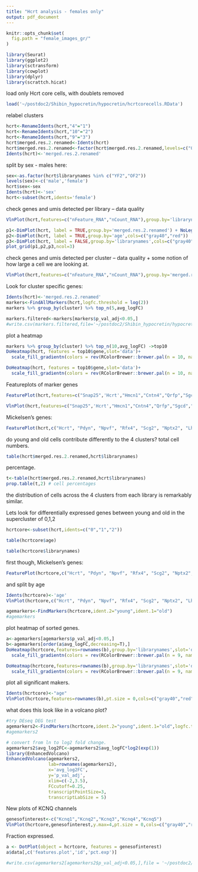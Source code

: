 ```yaml
---
title: "Hcrt analysis - females only"
output: pdf_document
---
```


```r
knitr::opts_chunk$set(
  fig.path = "female_images_gr/"
)
```

```r
library(Seurat)
library(ggplot2)
library(sctransform)
library(cowplot)
library(dplyr)
library(scrattch.hicat)

```

load only Hcrt core cells, with doublets removed
```r
load('~/postdoc2/Shibin_hypocretin/hypocretin/hcrtcorecells.RData')
```
relabel clusters
```r
hcrt<-RenameIdents(hcrt,"4"="1")
hcrt<-RenameIdents(hcrt,"10"="2")
hcrt<-RenameIdents(hcrt,"9"="3")
hcrt$merged.res.2.renamed<-Idents(hcrt)
hcrt$merged.res.2.renamed<-factor(hcrt$merged.res.2.renamed,levels=c("0","1","2","3"))
Idents(hcrt)<-'merged.res.2.renamed'
```
split by sex - males here:
```r
sex<-as.factor(hcrt$librarynames %in% c("YF2","OF2"))
levels(sex)<-c('male','female')
hcrt$sex<-sex
Idents(hcrt)<-'sex'
hcrt<-subset(hcrt,idents='female')

```



check genes and umis detected per library -- data quality

```r
VlnPlot(hcrt,features=c("nFeature_RNA","nCount_RNA"),group.by='librarynames',pt.size = 0, cols=c("gray40","red"))
```


```r
p1<-DimPlot(hcrt, label = TRUE,group.by='merged.res.2.renamed') + NoLegend()
p2<-DimPlot(hcrt, label = TRUE,group.by='age',cols=c("gray40","red"))
p3<-DimPlot(hcrt, label = FALSE,group.by='librarynames',cols=c("gray40","red")) 
plot_grid(p1,p2,p3,ncol=3)
```
check genes and umis detected per cluster -- data quality + some notion of how large a cell we are looking at.

```r
VlnPlot(hcrt,features=c("nFeature_RNA","nCount_RNA"),group.by='merged.res.2.renamed',pt.size = 0)
```
Look for cluster specific genes:
```r
Idents(hcrt)<-'merged.res.2.renamed'
markers<-FindAllMarkers(hcrt,logfc.threshold = log(2))
markers %>% group_by(cluster) %>% top_n(5,avg_logFC)
```
```r
markers.filtered<-markers[markers$p_val_adj<0.05,]
#write.csv(markers.filtered,file='~/postdoc2/Shibin_hypocretin/hypocretin/females_cluster_DEGs.csv')
```


plot a heatmap
```r
markers %>% group_by(cluster) %>% top_n(10,avg_logFC) ->top10
DoHeatmap(hcrt, features = top10$gene,slot='data')+
  scale_fill_gradientn(colors = rev(RColorBrewer::brewer.pal(n = 10, name = "Greys")))
```
```r
DoHeatmap(hcrt, features = top10$gene,slot='data')+
  scale_fill_gradientn(colors = rev(RColorBrewer::brewer.pal(n = 10, name = "Oranges")))
```
Featureplots of marker genes

```r
FeaturePlot(hcrt,features=c("Snap25",'Hcrt',"Hmcn1","Cntn4","Qrfp","Sgcd","Adgrb3","Tmem108","Col25a1"))
```
```r
VlnPlot(hcrt,features=c("Snap25",'Hcrt',"Hmcn1","Cntn4","Qrfp","Sgcd","Adgrb3","Tmem108"),group.by = "merged.res.2.renamed",ncol=3)
```

Mickelsen's genes:
```r
FeaturePlot(hcrt,c("Hcrt", "Pdyn", "Npvf", "Rfx4", "Scg2", "Nptx2", "Lhx9", "Pcsk1", "Nek7", "Plagl1", "Vgf", "Slc2a13"))
```

do young and old cells contribute differently to the 4 clusters?
total cell numbers.
```r
table(hcrt$merged.res.2.renamed,hcrt$librarynames)
```
percentage.
```r
t<-table(hcrt$merged.res.2.renamed,hcrt$librarynames)
prop.table(t,2) # cell percentages

```
the distribution of cells across the 4 clusters from each library is remarkably similar.



Lets look for differentially expressed genes between young and old in the supercluster of 0,1,2


```r
hcrtcore<-subset(hcrt,idents=c("0","1","2"))
```

```r
table(hcrtcore$age)
```
```r
table(hcrtcore$librarynames)
```

first though, Mickelsen's genes:
```r
FeaturePlot(hcrtcore,c("Hcrt", "Pdyn", "Npvf", "Rfx4", "Scg2", "Nptx2", "Lhx9", "Pcsk1", "Nek7", "Plagl1", "Vgf", "Slc2a13"))
```
and split by age

```r
Idents(hcrtcore)<-'age'
VlnPlot(hcrtcore,c("Hcrt", "Pdyn", "Npvf", "Rfx4", "Scg2", "Nptx2", "Lhx9", "Pcsk1", "Nek7", "Plagl1", "Vgf", "Slc2a13"),cols=c("gray40","red"))
```


```r
agemarkers<-FindMarkers(hcrtcore,ident.2="young",ident.1="old")
#agemarkers
```
plot heatmap of sorted genes.
```r
a<-agemarkers[agemarkers$p_val_adj<0.05,]
b<-agemarkers[order(a$avg_logFC,decreasing=T),]
DoHeatmap(hcrtcore,features=rownames(b),group.by='librarynames',slot='data')+
  scale_fill_gradientn(colors = rev(RColorBrewer::brewer.pal(n = 9, name = "Greys")))
```
```r
DoHeatmap(hcrtcore,features=rownames(b),group.by='librarynames',slot='data')+
  scale_fill_gradientn(colors = rev(RColorBrewer::brewer.pal(n = 9, name = "Oranges")))
```


plot all significant makers.
```r
Idents(hcrtcore)<-"age"
VlnPlot(hcrtcore,features=rownames(b),pt.size = 0,cols=c("gray40","red"))
```


what does this look like in a volcano plot?
```r
#try DEseq DEG test
agemarkers2<-FindMarkers(hcrtcore,ident.2="young",ident.1="old",logfc.threshold = 0)
#agemarkers2
```
```r
# convert from ln to log2 fold change.
agemarkers2$avg_log2FC<-agemarkers2$avg_logFC*log2(exp(1))
library(EnhancedVolcano)
EnhancedVolcano(agemarkers2,
                lab=rownames(agemarkers2),
                x='avg_log2FC',
                y='p_val_adj',
                xlim=c(-2,3.5),
                FCcutoff=0.25,
                transcriptPointSize=3,
                transcriptLabSize = 5)
```




New plots of KCNQ channels 
```r
genesofinterest<-c("Kcnq1","Kcnq2","Kcnq3","Kcnq4","Kcnq5")
VlnPlot(hcrtcore,genesofinterest,y.max=4,pt.size = 0,cols=c("gray40","red"))
```

Fraction expressed.

```r
a <- DotPlot(object = hcrtcore, features = genesofinterest)
a$data[,c('features.plot','id','pct.exp')]
```



```r
#write.csv(agemarkers2[agemarkers2$p_val_adj<0.05,],file = '~/postdoc2/Shibin_hypocretin/hypocretin/agemarkers_female.csv')
```

```r

```




